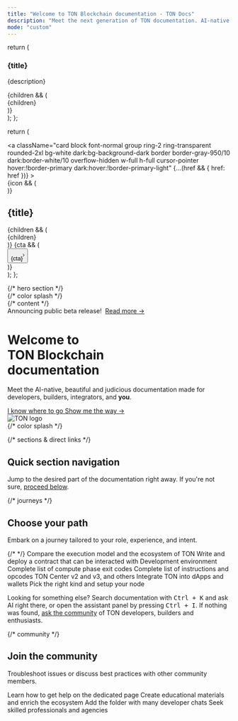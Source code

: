 ```yaml
---
title: "Welcome to TON Blockchain documentation - TON Docs"
description: "Meet the next generation of TON documentation. AI-native, beautiful out-of-the-box, and built for developers."
mode: "custom"
---
```


  return (
    <div className="card block font-normal group mt-4 px-8 pt-8 pb-6 ring-2 ring-transparent rounded-2xl bg-white dark:bg-background-dark border border-gray-950/10 dark:border-white/10 w-full">
      <h3 className="mb-2 text-balance text-xl sm:text-3xl font-semibold tracking-tight text-gray-900 dark:text-gray-200">
        {title}
      </h3>
      <p className="text-pretty text-lg prose prose-gray dark:prose-invert">
        {description}
      </p>
      {children && (
        <div className="mt-4 overflow-x-auto no-scrollbar">
          <div className="flex flex-row gap-4 py-2 first:ml-2">
            {children}
          </div>
        </div>
      )}
    </div>
  );
};

  return (
    <div className="flex-none w-64 max-h-64">
      <a
        className="card block font-normal group ring-2 ring-transparent rounded-2xl bg-white dark:bg-background-dark border border-gray-950/10 dark:border-white/10 overflow-hidden w-full h-full cursor-pointer hover:!border-primary dark:hover:!border-primary-light"
        {...(href && { href: href })}
      >
        <div className="px-6 py-5 h-full flex flex-col" data-component-part="card-content-container">
          {icon && (
            <div className="h-6 w-6 mb-4 fill-gray-800 dark:fill-gray-100 text-gray-800 dark:text-gray-100 shrink-0" data-component-part="card-icon">
              <Icon icon={icon} iconType={iconType} color="#0098EA" size={16} />
            </div>
          )}
          <div className="flex-1 flex flex-col min-h-0">
            <h2 className="not-prose font-semibold text-base text-gray-800 dark:text-white shrink-0" contentEditable="false" data-component-part="card-title">{title}</h2>
            {children && (<div className="prose mt-1 font-normal text-sm leading-6 text-gray-600 dark:text-gray-400 flex-1 overflow-hidden" data-component-part="card-content"><span data-as="p">{children}</span></div>)}
            {cta && (
              <div className="mt-8 shrink-0" data-component-part="card-cta"><button className="text-left text-gray-600 gap-2 dark:text-gray-400 text-sm font-medium flex flex-row items-center hover:text-primary dark:hover:text-primary-light">{cta}<svg width="3" height="24" viewBox="0 -9 3 24" className="rotate-0 overflow-visible h-6"><path d="M0 0L3 3L0 6" fill="none" stroke="currentColor" strokeWidth="1.5" strokeLinecap="round"></path></svg></button></div>
            )}
          </div>
        </div>
      </a>
    </div>
  );
};

<div
  className="relative w-full box-border flex flex-col mx-auto px-6 max-w-xl sm:max-w-2xl md:max-w-3xl lg:max-w-4xl xl:max-w-5xl"
>
  {/* hero section */}
  <div className="relative isolate">
    {/* color splash */}
    <div
      aria-hidden="true"
      className="absolute inset-x-0 -top-40 -z-10 transform-gpu overflow-hidden blur-3xl sm:-top-60"
    >
      <div
        style={{ clipPath: "polygon(74.1% 44.1%, 100% 61.6%, 97.5% 26.9%, 85.5% 0.1%, 80.7% 2%, 72.5% 32.5%, 60.2% 62.4%, 52.4% 68.1%, 47.5% 58.3%, 45.2% 34.5%, 27.5% 76.7%, 0.1% 64.9%, 17.9% 100%, 27.6% 76.8%, 76.1% 97.7%, 74.1% 44.1%)" }}
        className="relative left-[calc(50%-11rem)] aspect-[1155/678] w-[36.125rem] -translate-x-1/2 rotate-[30deg] bg-gradient-to-tr from-[#2d83ec] to-[#1ac9ff] opacity-30 sm:left-[calc(50%-30rem)] sm:w-[72.1875rem]"
      />
    </div>
    {/* content */}
    <div className="py-16 sm:py-24 lg:py-32 flex flex-col lg:flex-row lg:items-center lg:gap-16 xl:gap-24">
      <div className="w-full lg:flex-[2] mx-auto lg:mx-0 lg:max-w-2xl">
        <div className="hidden sm:mb-8 sm:flex">
          <div
            className="relative rounded-full px-3 py-1 text-sm/6 text-gray-700 dark:text-gray-400 ring-1 ring-gray-400/30 dark:ring-gray-600/30 hover:ring-gray-600/30 dark:hover:ring-gray-500/30 dark:hover:brightness-[1.25]"
          >
            Announcing public beta release!&nbsp;
            <a
              href="https://t.me/tondev_news/245"
              className="font-semibold text-primary dark:text-primary-light"
            >
              <span aria-hidden="true" className="absolute inset-0" />
              Read more <span aria-hidden="true">→</span>
            </a>
          </div>
        </div>
        <div className="text-left">
          <h1
            className="text-balance text-4xl sm:text-7xl font-semibold tracking-tight text-gray-900 dark:text-gray-200"
          >
            Welcome to<br />TON&nbsp;Blockchain<br />documentation
          </h1>
          <p
            className="mt-8 max-w-xl text-pretty text-xl sm:text-2xl prose prose-gray dark:prose-invert"
          >
            Meet the AI-native, beautiful and judicious documentation made for developers, builders, integrators, and <b>you</b>.
          </p>
          <div className="mt-8 flex items-center gap-x-6">
            <a
              href="#navigation"
              className="rounded-md bg-primary hover:bg-primary/60 px-3.5 py-2.5 text-base sm:text-lg font-semibold text-white shadow-sm"
            >
              I know where to go
            </a>
            <a
              href="#journeys"
              className="font-semibold text-base sm:text-lg prose-gray dark:prose-invert"
            >
              Show me the way <span aria-hidden="true">→</span>
            </a>
          </div>
        </div>
      </div>
      <div className="hidden lg:flex w-full" >
        <img
          src="/resources/logo/ton.svg"
          alt="TON logo"
          className="w-full"
          noZoom="true"
        />
      </div>
    </div>
    {/* color splash */}
    <div
      aria-hidden="true"
      className="absolute inset-x-0 top-[calc(100%-13rem)] -z-10 transform-gpu overflow-hidden blur-3xl sm:top-[calc(100%-40rem)]"
    >
      <div
        style={{ clipPath: "polygon(74.1% 44.1%, 100% 61.6%, 97.5% 26.9%, 85.5% 0.1%, 80.7% 2%, 72.5% 32.5%, 60.2% 62.4%, 52.4% 68.1%, 47.5% 58.3%, 45.2% 34.5%, 27.5% 76.7%, 0.1% 64.9%, 17.9% 100%, 27.6% 76.8%, 76.1% 97.7%, 74.1% 44.1%)" }}
        className="relative left-[calc(50%+3rem)] aspect-[1155/678] w-[36.125rem] -translate-x-1/2 bg-gradient-to-tr from-[#1ac9ff] to-[#2d83ec] opacity-30 sm:left-[calc(50%+24rem)] sm:w-[72.1875rem]"
      />
    </div>
  </div>

  {/* sections & direct links */}
  <section
    id="navigation"
    tabIndex={-1}
    className="relative mt-16 py-12 sm:py-24 flex flex-col gap-8 focus:outline-none dark:focus:outline-none"
  >
    <div className="text-left">
      <h2
        className="text-balance text-2xl sm:text-5xl font-semibold tracking-tight text-gray-900 dark:text-gray-200"
      >
        Quick section navigation
      </h2>
      <p className="mt-4 text-pretty text-lg sm:text-xl prose prose-gray dark:prose-invert">
        Jump to the desired part of the documentation right away. If you're not sure, <a href="#journeys" className="font-normal text-lg sm:text-xl">proceed below</a>.
      </p>
    </div>
    <Columns cols={4}>
      <Card
        title="Ecosystem"
        icon="leaf"
        iconType="solid"
        href="/ecosystem/overview"
        cta="Overview"
      />
      <Card
        title="Payment processing"
        icon="wallet"
        iconType="solid"
        href="/payments/overview"
        cta="Overview"
      />
      <Card
        title="Standard contracts"
        icon="copy"
        iconType="solid"
        href="/standard/overview"
        cta="Overview"
      />
      <Card
        title="Contract development"
        icon="file-signature"
        iconType="solid"
        href="/contract-dev/first-smart-contract"
        cta="Your first smart contract"
      />
      <Card
        title="Languages"
        icon="code"
        iconType="solid"
        href="/languages/tolk"
        cta="Tolk"
      />
      <Card
        title="TON Virtual Machine"
        icon="binary"
        iconType="solid"
        href="/tvm/overview"
        cta="Overview"
      />
      <Card
        title="Blockchain foundations"
        icon="house"
        iconType="solid"
        href="/foundations/overview"
        cta="Overview"
      />
      <Card
        title="Web3 services"
        icon="chart-network"
        iconType="solid"
        href="/services/overview"
        cta="Overview"
      />
    </Columns>
  </section>

  {/* journeys */}
  <section
    id="journeys"
    tabIndex={-1}
    className="relative mt-16 py-12 sm:py-24 flex flex-col gap-8 focus:outline-none dark:focus:outline-none"
  >
    <div className="text-left">
      <h2
        className="text-balance text-2xl sm:text-5xl font-semibold tracking-tight text-gray-900 dark:text-gray-200"
      >
        Choose your path
      </h2>
      <p className="mt-4 text-pretty text-lg sm:text-xl prose prose-gray dark:prose-invert">
        Embark on a journey tailored to your role, experience, and intent.
      </p>
    </div>
    <Journey
      title="Freshman"
      description="Learn the fundamentals of TON Blockchain. Perfectly suited for newcomers who explore the web3 world through TON."
    >
      <JourneyStep
        title="How to read this documentation?"
        icon="1"
        iconType="solid"
        href="/start-here"
        cta="Start here"
      />
      <JourneyStep
        title="What is blockchain?"
        icon="2"
        iconType="solid"
        href="/foundations/glossary#blockchain"
      />
      <JourneyStep
        title="What is a smart contract on TON?"
        icon="3"
        iconType="solid"
        href="/foundations/glossary#smart-contract"
      />
      <JourneyStep
        title="Writing your first smart contract"
        icon="4"
        iconType="solid"
        href="/contract-dev/first-smart-contract"
      />
      {/* <JourneyStep
        title="What is a dApp?"
        icon="5"
        iconType="solid"
        href="/foundations/glossary#decentralized-application-dapp"
      />
      <JourneyStep
        title="Your first dApp on TON"
        icon="6"
        iconType="solid"
        href="/guides/first-dapp"
      /> */}
    </Journey>
    <Journey
      title="Nomad"
      description="For those coming from another blockchain. Study how things work on TON in comparison and go through hands-on guides for migration."
    >
      <JourneyStep
        title="Coming from Ethereum"
        icon="ethereum"
        iconType="solid"
        href="/from-ethereum"
      >
        Compare the execution model and the ecosystem of TON
      </JourneyStep>
      <JourneyStep
        title="Your first smart contract"
        icon="file"
        iconType="solid"
        href="/contract-dev/first-smart-contract"
      >
        Write and deploy a contract that can be interacted with
      </JourneyStep>
    </Journey>
    <Journey
      title="Ace"
      description="For amateurs, experts, and learners alike. Take a deep dive into the low-level details, or do a quick reference check and return to your project."
    >
      <JourneyStep
        title="Blueprint"
        href="/contract-dev/blueprint/overview"
      >
        Development environment
      </JourneyStep>
      <JourneyStep
        title="TVM Exit codes"
        href="/tvm/exit-codes"
      >
        Complete list of compute phase exit codes
      </JourneyStep>
      <JourneyStep
        title="TVM Instructions"
        href="/tvm/instructions"
      >
        Complete list of instructions and opcodes
      </JourneyStep>
      <JourneyStep
        title="API providers"
        href="/ecosystem/rpc/overview"
      >
        TON Center v2 and v3, and others
      </JourneyStep>
      <JourneyStep
        title="TON Connect"
        href="/ecosystem/ton-connect"
      >
        Integrate TON into dApps and wallets
      </JourneyStep>
      <JourneyStep
        title="Blockchain nodes"
        href="/ecosystem/node/overview"
      >
        Pick the right kind and setup your node
      </JourneyStep>
    </Journey>
    <div className="text-left sm:text-center">
      <p className="mt-4 text-pretty text-base sm:text-lg prose prose-gray dark:prose-invert">
        Looking for something else? Search documentation with <kbd>Ctrl&nbsp;+&nbsp;K</kbd> and ask AI right there,
        or open the assistant panel by pressing <kbd>Ctrl&nbsp;+&nbsp;I</kbd>. If nothing was found, <a href="#community" className="font-normal text-base sm:text-lg">ask the community</a> of TON developers, builders and enthusiasts.
      </p>
    </div>
  </section>

  {/* community */}
  <section
    id="community"
    tabIndex={-1}
    className="relative mt-16 py-12 sm:py-24 flex flex-col gap-8 focus:outline-none dark:focus:outline-none"
  >
    <div className="text-left">
      <h2
        className="text-balance text-2xl sm:text-5xl font-semibold tracking-tight text-gray-900 dark:text-gray-200"
      >
        Join the community
      </h2>
      <p className="mt-4 text-pretty text-lg sm:text-xl prose prose-gray dark:prose-invert">
        Troubleshoot issues or discuss best practices with other community members.
      </p>
    </div>
    <Columns cols={4}>
      <Card
        title="Get support"
        icon="life-ring"
        iconType="solid"
        href="/get-support"
      >
        Learn how to get help on the dedicated page
      </Card>
      <Card
        title="Contribute"
        icon="handshake"
        iconType="solid"
        href="/contribute"
      >
        Create educational materials and enrich the ecosystem
      </Card>
      <Card
        title="Telegram"
        icon="telegram"
        iconType="solid"
        arrow="true"
        href="https://t.me/addlist/1r5Vcb8eljk5Yzcy"
      >
        Add the folder with many developer chats
      </Card>
      <Card
        title="TON Talents"
        icon="user-group"
        iconType="solid"
        arrow="true"
        href="https://ton.org/en/talents"
      >
        Seek skilled professionals and agencies
      </Card>
    </Columns>
  </section>
</div>
